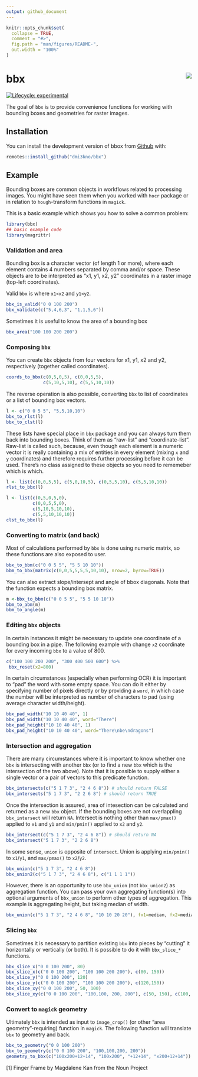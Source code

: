 ```yaml
---
output: github_document
---
```


<!-- README.md is generated from README.Rmd. Please edit that file -->

```r
knitr::opts_chunk$set(
  collapse = TRUE,
  comment = "#>",
  fig.path = "man/figures/README-",
  out.width = "100%"
)
```

# bbx <img src="man/figures/logo.png" align="right" />

<!-- badges: start -->
[![Lifecycle: experimental](https://img.shields.io/badge/lifecycle-experimental-orange.svg)](https://www.tidyverse.org/lifecycle/#experimental)
<!-- badges: end -->

The goal of `bbx` is to provide convenience functions for working with bounding boxes and geometries for raster images.

## Installation

You can install the development version of bbox from [Github](https://www.github.com) with:

``` r
remotes::install_github("dmi3kno/bbx")
```

## Example

Bounding boxes are common objects in workflows related to processing images. You might have seen them when you worked with `hocr` package or in relation to `hough`-transform functions in `magick`.

This is a basic example which shows you how to solve a common problem:

```r
library(bbx)
## basic example code
library(magrittr)
```


### Validation and area

Bounding box is a character vector (of length 1 or more), where each element contains 4 numbers separated by comma and/or space. These objects are to be interpreted as "x1, y1, x2, y2" coordinates in a raster image (top-left coordinates).

Valid `bbx` is where `x1<x2` and `y1<y2`.

```r
bbx_is_valid("0 0 100 200")
bbx_validate(c("5,4,6,3", "1,1,5,6"))
```

Sometimes it is useful to know the area of a bounding box

```r
bbx_area("100 100 200 200")
```

### Composing `bbx`

You can create `bbx` objects from four vectors for x1, y1, x2 and y2, respectively (together called coordinates). 

```r
coords_to_bbx(c(0,5,0,5), c(0,0,5,5),
              c(5,10,5,10), c(5,5,10,10))
```

The reverse operation is also possible, converting `bbx` to list of coordinates or a list of bounding box vectors.

```r
l <- c("0 0 5 5", "5,5,10,10")
bbx_to_rlst(l)
bbx_to_clst(l)
```

These lists have special place in `bbx` package and you can always turn them back into bounding boxes. Think of them as "raw-list" and "coordinate-list". Raw-list is called such, because, even though each element is a numeric vector it is really containing a mix of entities in every element (mixing `x` and `y` coordinates) and therefore requires further processing before it can be used. There's no class assigned to these objects so you need to rememeber which is which.

```r
l <- list(c(0,0,5,5), c(5,0,10,5), c(0,5,5,10), c(5,5,10,10))
rlst_to_bbx(l)

l <- list(c(0,5,0,5,0),
          c(0,0,5,5,0),
          c(5,10,5,10,10),
          c(5,5,10,10,10))
clst_to_bbx(l)
```

### Converting to matrix (and back)

Most of calculations performed by `bbx` is done using numeric matrix, so these functions are also exposed to user.

```r
bbx_to_bbm(c("0 0 5 5", "5 5 10 10"))
bbm_to_bbx(matrix(c(0,0,5,5,5,5,10,10), nrow=2, byrow=TRUE))
```

You can also extract slope/intersept and angle of bbox diagonals. Note that the function expects a bounding box matrix.

```r
m <-bbx_to_bbm(c("0 0 5 5", "5 5 10 10"))
bbm_to_abm(m)
bbm_to_angle(m)
```



### Editing `bbx` objects

In certain instances it might be necessary to update one coordinate of a bounding box in a pipe. The following example with change `x2` coordinate for every incoming `bbx` to a value of 800. 

```r
c("100 100 200 200", "300 400 500 600") %>% 
 bbx_reset(x2=800)
```

In certain circumstances (especially when performing OCR) it is important to "pad" the word with some empty space. You can do it either by specifying number of pixels directly or by providing a `word`, in which case the number will be interpreted as number of characters to pad (using average character width/height).

```r
bbx_pad_width("10 10 40 40", 1)
bbx_pad_width("10 10 40 40", word="There")
bbx_pad_height("10 10 40 40", 1)
bbx_pad_height("10 10 40 40", word="There\nbe\ndragons")
```

### Intersection and aggregation

There are many circumstances where it is important to know whether one `bbx` is intersecting with another `bbx` (or to find a new `bbx` which is the intersection of the two above). Note that it is possible to supply either a single vector or a pair of vectors to this predicate function.

```r
bbx_intersects(c("5 1 7 3", "2 4 6 8")) # should return FALSE
bbx_intersects("5 1 7 3", "2 2 6 8") # should return TRUE
```

Once the intersection is assured, area of intesection can be calculated and returned as a new `bbx` object. If the bounding boxes are not overlappling `bbx_intersect` will return `NA`. Intersect is nothing other than `max/pmax()` applied to `x1` and `y1` and `min/pmin()` applied to `x2` and `y2`. 

```r
bbx_intersect(c("5 1 7 3", "2 4 6 8")) # should return NA
bbx_intersect("5 1 7 3", "2 2 6 8")
```

In some sense, `union` is opposite of `intersect`. Union is applying `min/pmin()` to `x1`/`y1`, and `max/pmax()` to `x2`/`y2`. 

```r
bbx_union(c("5 1 7 3", "2 4 6 8"))
bbx_union2(c("5 1 7 3", "2 4 6 8"), c("1 1 1 1"))
```

However, there is an opportunity to use `bbx_union` (not `bbx_union2`) as aggregation function. You can pass your own aggregating function(s) into optional arguments of `bbx_union` to perform other types of aggregation. This example is aggregating height, but taking median of width.

```r
bbx_union(c("5 1 7 3", "2 4 6 8", "10 10 20 20"), fx1=median, fx2=median)
```

### Slicing `bbx`

Sometimes it is necessary to partition existing `bbx` into pieces by "cutting" it horizontally or vertically (or both). It is possible to do it with `bbx_slice_*` functions.

```r
bbx_slice_x("0 0 100 200", 80)
bbx_slice_x(c("0 0 100 200", "100 100 200 200"), c(80, 150))
bbx_slice_y("0 0 100 200", 120)
bbx_slice_y(c("0 0 100 200", "100 100 200 200"), c(120,150))
bbx_slice_xy("0 0 100 200", 50, 100)
bbx_slice_xy(c("0 0 100 200", "100,100, 200, 200"), c(50, 150), c(100, 150))
```

### Convert to `magick` geometry

Ultimately `bbx` is intended as input to `image_crop()` (or other "area geometry"-requiring) function in `magick`. The following function will translate `bbx` to geometry and back.

```r
bbx_to_geometry("0 0 100 200")
bbx_to_geometry(c("0 0 100 200", "100,100,200, 200"))
geometry_to_bbx(c("100x200+12+14", "100x200", "+12+14", "x200+12+14"))
```



[1] Finger Frame by Magdalene Kan from the Noun Project
